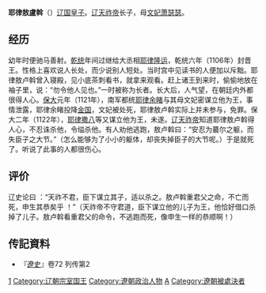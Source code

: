 '''耶律敖盧斡'''（{{bd|？|| 1122年|}}）[[辽国|辽国]][[皇子|皇子]]。[[辽天祚帝|辽天祚帝]]长子，母[[文妃|文妃]][[萧瑟瑟|萧瑟瑟]]。
== 经历 ==
幼年时便驰马善射。[[乾统|乾统]]年间过继给大丞相[[耶律隆运|耶律隆运]]，乾统六年（1106年）封晋王。性格上喜欢说人长处，而少说别人短处。当时宫中见读书的人便加以斥黜。耶律敖卢斡曾入寝殿，见小底茶刺看书，就拿来观看。赶上诸王到来时，偷偷地放在袖子里，说：“勿令他人见也。”一时被称为长者。长大后，人气望，在朝廷内外都很得人心。[[保大_(辽朝)|保大]]元年（1121年），南军都统[[耶律余睹|耶律余睹]]与其母文妃密谋立他为王，事情泄露，耶律余睹投降[[金国|金国]]，文妃被处死，耶律敖卢斡实际上并未参与，免罪。保大二年（1122年），[[耶律撒八|耶律撒八]]等又谋立他为王，未遂。[[辽天祚帝|辽天祚帝]]知道耶律敖卢斡得人心，不忍诛杀他，令缢杀他。有人劝他逃跑，敖卢斡曰：“安忍为蕞尔之躯，而失臣子之大节。”（怎么能够为了小小的躯体，却丧失掉臣子的大节呢。）于是就死了。听说了此事的人都很伤心。

== 评价 ==
辽史论曰 ：“天祚不君，臣下谋立其子，适以杀之。敖卢斡重君父之命，不亡而死，申生其恭矣乎 ！”（天祚帝不守君道，臣下谋立他的儿子为王，他恰好借口杀掉了儿子。敖卢斡看重君父的命令，不逃跑而死，像申生一样的恭顺啊！）
== 传記資料 ==
*『[[遼史|遼史]]』卷72 列传第2

[[Category:辽天祚帝皇子|1]]
[[Category:辽朝宗室国王|Category:辽朝宗室国王]]
[[Category:遼朝政治人物|Category:遼朝政治人物]]
[[Category:耶律氏|A]]
[[Category:遼朝被處決者|Category:遼朝被處決者]]